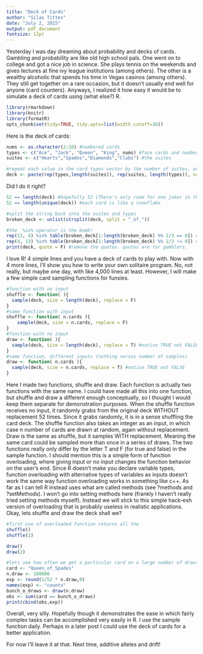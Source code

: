 ```yaml
---
title: "Deck of Cards"
author: "Silas Tittes"
date: "July 2, 2015"
output: pdf_document
fontsize: 12pt
---
```


Yesterday I was day dreaming about probability and decks of cards. Gambling and probability are like old high school pals. One went on to college and got a nice job in science. She plays tennis on the weekends and gives lectures at fine ivy league institutions (among others). The other is a wealthy alcoholic that spends his time in Vegas casinos (among others). They still get together on a rare occasion, but it doesn't usually end well for anyone (card counters). Anyways, I realized it how easy it would be to simulate a deck of cards using (what else?) R.

```r
library(rmarkdown)
library(knitr)
library(formatR)
opts_chunk$set(tidy=TRUE, tidy.opts=list(width.cutoff=30))
```

Here is the deck of cards:
```r
nums <- as.character(2:10) #numbered cards
types <- c("Ace", "Jack", "Queen", "King", nums) #face cards and numbered cards (the ranks)
suites <- c("Hearts","Spades","Diamonds","Clubs") #the suites

#repeat each value in the card types vector by the number of suites, and repeat  each value in the suites vector by the number of types. Then paste the two output vectors together and seperate the items by "_of_" 
deck <- paste(rep(types,length(suites)), rep(suites, length(types)), sep = "_of_") 
```

Did I do it right?
```r
52 == length(deck) #hopefully 52 (There's only room for one joker in this blog post.)
52 == length(unique(deck)) #each card is like a snowflake

#split the string back into the suites and types
broken_deck <- unlist(strsplit(deck, split = "_of_")) 

#the  %in% operator is the bomb! 
rep(13, 4) %in% table(broken_deck[1:length(broken_deck) %% 2/3 == 0]) #count of each suite
rep(4, 13) %in% table(broken_deck[1:length(broken_deck) %% 2/3 != 0]) #count of each rank
print(deck, quote = F) #remove the quotes. quotes are for gamblers. 
```

I love R! 4 simple lines and you have a deck of cards to play with. Now with 4 more lines, I'll show you how to write your own solitaire program. No, not really, but maybe one day, with like 4,000 lines at least. However, I will make a few simple card sampling functions for funsies.

```r
#function with no input
shuffle <- function( ){
  sample(deck, size = length(deck), replace = F)
}
#same function with input
shuffle <- function( n.cards ){
    sample(deck, size = n.cards, replace = F)  
}
#function with no input
draw <- function( ){
  sample(deck, size = length(deck), replace = T) #notice TRUE not FALSE
}
#same function, different inputs (nothing versus number of samples)
draw <- function( n.cards ){
  sample(deck, size = n.cards, replace = T) #notice TRUE not FALSE
}

```

Here I made two functions, shuffle and draw. Each function is actually two functions with the same name. I could have made all this into one function, but shuffle and draw a different enough conceptually, so I thought I would keep them separate for demonstration purposes. When the shuffle function receives no input, it randomly grabs from the original deck WITHOUT replacement 52 times. Since it grabs randomly, it is in a sense shuffling the card deck. The shuffle function also takes an integer as an input, in which case n number of cards are drawn at random, again without replacement. Draw is the same as shuffle, but it samples WITH replacement. Meaning the same card could be sampled more than once in a series of draws. The two functions really only differ by the letter T and F (for true and false) in the sample function. I should mention this is a simple form of function overloading, where giving input or no input changes the function behavior on the user's end. Since R doesn't make you declare variable types, function overloading with alternative types of variables as inputs doesn't work the same way function overloading works in something like c++. As far as I can tell R instead uses what are called methods (see ?methods and ?setMethods). I won't go into setting methods here (frankly I haven't really tried setting methods myself). Instead we will stick to this simple hack-esh version of overloading that is probably useless in realistic applications. 
Okay, lets shuffle and draw the deck shall we? 

```r
#first use of overloaded function returns all the 
shuffle()
shuffle(2)

draw()
draw(2)

#lets see how often we get a particular card on a large number of draws and see how close to 1/52 we get
card <- "Queen_of_Spades"
n.draw <- 100000
exp <- round(1/52 * n.draw,0)
names(exp) <- "counts"
bunch_o_draws <- draw(n.draw)
obs <- sum(card == bunch_o_draws)
print(cbind(obs,exp))
```

Overall, very silly. Hopefully though it demonstrates the ease in which fairly complex tasks can be accomplished very easily in R. I use the sample function daily. Perhaps in a later post I could use the deck of cards for a better application. 

For now I'll leave it at that. Next time, additive alleles and drift! 
